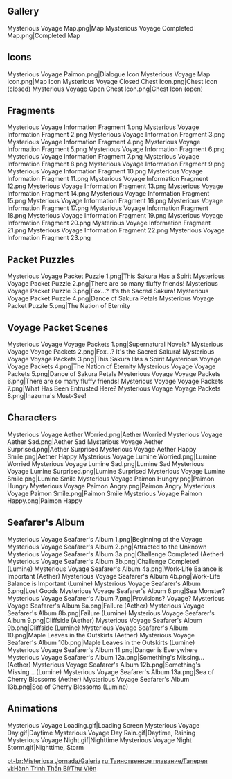 {{EventTabs}}
==Gallery==
<gallery>
Mysterious Voyage Map.png|Map
Mysterious Voyage Completed Map.png|Completed Map
</gallery>

==Icons==
<gallery>
Mysterious Voyage Paimon.png|Dialogue Icon
Mysterious Voyage Map Icon.png|Map Icon
Mysterious Voyage Closed Chest Icon.png|Chest Icon (closed)
Mysterious Voyage Open Chest Icon.png|Chest Icon (open)
</gallery>

==Fragments==
<gallery>
Mysterious Voyage Information Fragment 1.png
Mysterious Voyage Information Fragment 2.png
Mysterious Voyage Information Fragment 3.png
Mysterious Voyage Information Fragment 4.png
Mysterious Voyage Information Fragment 5.png
Mysterious Voyage Information Fragment 6.png
Mysterious Voyage Information Fragment 7.png
Mysterious Voyage Information Fragment 8.png
Mysterious Voyage Information Fragment 9.png
Mysterious Voyage Information Fragment 10.png
Mysterious Voyage Information Fragment 11.png
Mysterious Voyage Information Fragment 12.png
Mysterious Voyage Information Fragment 13.png
Mysterious Voyage Information Fragment 14.png
Mysterious Voyage Information Fragment 15.png
Mysterious Voyage Information Fragment 16.png
Mysterious Voyage Information Fragment 17.png
Mysterious Voyage Information Fragment 18.png
Mysterious Voyage Information Fragment 19.png
Mysterious Voyage Information Fragment 20.png
Mysterious Voyage Information Fragment 21.png
Mysterious Voyage Information Fragment 22.png
Mysterious Voyage Information Fragment 23.png
</gallery>

==Packet Puzzles==
<gallery>
Mysterious Voyage Packet Puzzle 1.png|This Sakura Has a Spirit
Mysterious Voyage Packet Puzzle 2.png|There are so many fluffy friends!
Mysterious Voyage Packet Puzzle 3.png|Fox...? It's the Sacred Sakura!
Mysterious Voyage Packet Puzzle 4.png|Dance of Sakura Petals
Mysterious Voyage Packet Puzzle 5.png|The Nation of Eternity
</gallery>

==Voyage Packet Scenes==
<gallery>
Mysterious Voyage Voyage Packets 1.png|Supernatural Novels?
Mysterious Voyage Voyage Packets 2.png|Fox...? It's the Sacred Sakura!
Mysterious Voyage Voyage Packets 3.png|This Sakura Has a Spirit
Mysterious Voyage Voyage Packets 4.png|The Nation of Eternity
Mysterious Voyage Voyage Packets 5.png|Dance of Sakura Petals
Mysterious Voyage Voyage Packets 6.png|There are so many fluffy friends!
Mysterious Voyage Voyage Packets 7.png|What Has Been Entrusted Here?
Mysterious Voyage Voyage Packets 8.png|Inazuma's Must-See!
</gallery>

==Characters==
<gallery>
Mysterious Voyage Aether Worried.png|Aether Worried
Mysterious Voyage Aether Sad.png|Aether Sad
Mysterious Voyage Aether Surprised.png|Aether Surprised
Mysterious Voyage Aether Happy Smile.png|Aether Happy
Mysterious Voyage Lumine Worried.png|Lumine Worried
Mysterious Voyage Lumine Sad.png|Lumine Sad
Mysterious Voyage Lumine Surprised.png|Lumine Surprised
Mysterious Voyage Lumine Smile.png|Lumine Smile
Mysterious Voyage Paimon Hungry.png|Paimon Hungry
Mysterious Voyage Paimon Angry.png|Paimon Angry
Mysterious Voyage Paimon Smile.png|Paimon Smile
Mysterious Voyage Paimon Happy.png|Paimon Happy
</gallery>

==Seafarer's Album==
<gallery>
Mysterious Voyage Seafarer's Album 1.png|Beginning of the Voyage
Mysterious Voyage Seafarer's Album 2.png|Attracted to the Unknown
Mysterious Voyage Seafarer's Album 3a.png|Challenge Completed (Aether)
Mysterious Voyage Seafarer's Album 3b.png|Challenge Completed (Lumine)
Mysterious Voyage Seafarer's Album 4a.png|Work-Life Balance is Important (Aether)
Mysterious Voyage Seafarer's Album 4b.png|Work-Life Balance is Important (Lumine)
Mysterious Voyage Seafarer's Album 5.png|Lost Goods
Mysterious Voyage Seafarer's Album 6.png|Sea Monster?
Mysterious Voyage Seafarer's Album 7.png|Provisions? Voyage?
Mysterious Voyage Seafarer's Album 8a.png|Failure (Aether)
Mysterious Voyage Seafarer's Album 8b.png|Failure (Lumine)
Mysterious Voyage Seafarer's Album 9.png|Cliffside (Aether)
Mysterious Voyage Seafarer's Album 9b.png|Cliffside (Lumine)
Mysterious Voyage Seafarer's Album 10.png|Maple Leaves in the Outskirts (Aether)
Mysterious Voyage Seafarer's Album 10b.png|Maple Leaves in the Outskirts (Lumine)
Mysterious Voyage Seafarer's Album 11.png|Danger is Everywhere
Mysterious Voyage Seafarer's Album 12a.png|Something's Missing... (Aether)
Mysterious Voyage Seafarer's Album 12b.png|Something's Missing... (Lumine)
Mysterious Voyage Seafarer's Album 13a.png|Sea of Cherry Blossoms (Aether)
Mysterious Voyage Seafarer's Album 13b.png|Sea of Cherry Blossoms (Lumine)
</gallery>

==Animations==
<gallery>
Mysterious Voyage Loading.gif|Loading Screen
Mysterious Voyage Day.gif|Daytime
Mysterious Voyage Day Rain.gif|Daytime, Raining
Mysterious Voyage Night.gif|Nighttime
Mysterious Voyage Night Storm.gif|Nighttime, Storm
</gallery>

[[pt-br:Misteriosa Jornada/Galeria]]
[[ru:Таинственное плавание/Галерея]]
[[vi:Hành Trình Thần Bí/Thư Viện]]